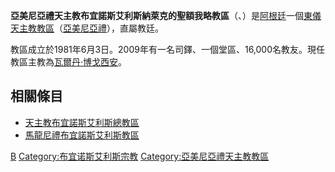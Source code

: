 {{Infobox Roman Catholic diocese
|jurisdiction     = 教區
|name             = 布宜諾斯艾利斯<br>納萊克的聖額我略
|latin= Eparchia Sancti Gregorii Narekiani <br>Bonaërensis Armenorum
|image =
|caption =
|location = [[阿根廷|阿根廷]]
|territory =
|population = 16,000
|rite = [[亞美尼亞禮天主教會|亞美尼亞禮]]
|patron =
|province =
|established = 1981年
|cathedral = [[纳雷科圣母主教座堂_(布宜诺斯艾利斯)|纳雷科圣母主教座堂]]
|co-cathedral =
|leadership = 主教 
|website = 
|pope =  
|patriarch= 
|metropolitan =
|ordinary = [[瓦爾丹·博戈西安|瓦爾丹·博戈西安]] 
|coadjutor archbishop = 
|coadjutor bishop = 
|auxiliary = 
|emeritus = }}

'''亞美尼亞禮天主教布宜諾斯艾利斯納萊克的聖額我略教區'''（{{lang-la|Eparchia Sancti Gregorii Narekiani Bonaërensis Armenorum}}、{{lang-es|Eparquía San Gregorio de Narek en Buenos Aires de los Armenios}}）是[[阿根廷|阿根廷]]一個[[東儀天主教|東儀天主教]][[教區|教區]]（[[亞美尼亞禮天主教會|亞美尼亞禮]]），直屬教廷。

教區成立於1981年6月3日。2009年有一名司鐸、一個堂區、16,000名教友。現任教區主教為[[瓦爾丹·博戈西安|瓦爾丹·博戈西安]]。

==相關條目==
*[[天主教布宜諾斯艾利斯總教區|天主教布宜諾斯艾利斯總教區]]
*[[馬龍尼禮布宜諾斯艾利斯教區|馬龍尼禮布宜諾斯艾利斯教區]]
{{阿根廷天主教教區}}
{{亞美尼亞禮天主教會教區}}
[[Category:阿根廷天主教教區|B]]
[[Category:布宜诺斯艾利斯宗教|Category:布宜诺斯艾利斯宗教]]
[[Category:亞美尼亞禮天主教教區|Category:亞美尼亞禮天主教教區]]